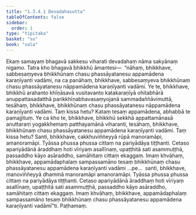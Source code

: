 ```yaml
---
title: "1.3.4.1 Devadahasutta"
tableOfContents: false
sidebar:
  order: 1
type: "tipitaka"
basket: "su"
book: "sala"
---
```



<DynamicBreadcrumb />

<Division number="134" book="sala">

<Paragraph number="775" book="sala">
Ekaṃ samayaṃ bhagavā sakkesu viharati devadahaṃ nāma sakyānaṃ nigamo. Tatra kho bhagavā bhikkhū āmantesi—  “nāhaṃ, bhikkhave, sabbesaṃyeva bhikkhūnaṃ chasu phassāyatanesu appamādena karaṇīyanti vadāmi, na ca panāhaṃ, bhikkhave, sabbesaṃyeva bhikkhūnaṃ chasu phassāyatanesu nāppamādena karaṇīyanti vadāmi. Ye te, bhikkhave, bhikkhū arahanto khīṇāsavā vusitavanto katakaraṇīyā ohitabhārā anuppattasadatthā parikkhīṇabhavasaṃyojanā sammadaññāvimuttā, tesāhaṃ, bhikkhave, bhikkhūnaṃ chasu phassāyatanesu nāppamādena karaṇīyanti vadāmi. Taṃ kissa hetu? Kataṃ tesaṃ appamādena, abhabbā te pamajjituṃ. Ye ca kho te, bhikkhave, bhikkhū sekkhā appattamānasā anuttaraṃ yogakkhemaṃ patthayamānā viharanti, tesāhaṃ, bhikkhave, bhikkhūnaṃ chasu phassāyatanesu appamādena karaṇīyanti vadāmi. Taṃ kissa hetu? Santi, bhikkhave, cakkhuviññeyyā rūpā manoramāpi, amanoramāpi. Tyāssa phussa phussa cittaṃ na pariyādāya tiṭṭhanti. Cetaso apariyādānā āraddhaṃ hoti vīriyaṃ asallīnaṃ, upaṭṭhitā sati asammuṭṭhā, passaddho kāyo asāraddho, samāhitaṃ cittaṃ ekaggaṃ. Imaṃ khvāhaṃ, bhikkhave, appamādaphalaṃ sampassamāno tesaṃ bhikkhūnaṃ chasu phassāyatanesu appamādena karaṇīyanti vadāmi …pe…  santi, bhikkhave, manoviññeyyā dhammā manoramāpi amanoramāpi. Tyāssa phussa phussa cittaṃ na pariyādāya tiṭṭhanti. Cetaso apariyādānā āraddhaṃ hoti vīriyaṃ asallīnaṃ, upaṭṭhitā sati asammuṭṭhā, passaddho kāyo asāraddho, samāhitaṃ cittaṃ ekaggaṃ. Imaṃ khvāhaṃ, bhikkhave, appamādaphalaṃ sampassamāno tesaṃ bhikkhūnaṃ chasu phassāyatanesu appamādena karaṇīyanti vadāmī”ti.

</Paragraph>
</Division>

<Paragraph number="776" type="center" book="sala">
Paṭhamaṃ.
</Paragraph>